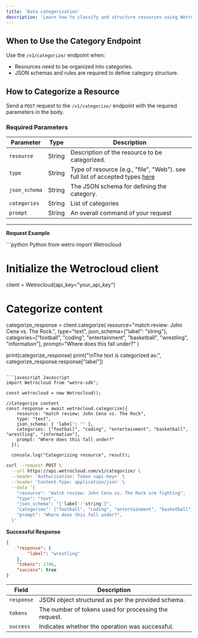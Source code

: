 ```yaml
---
title: 'Data categorization'
description: 'Learn how to classify and structure resources using WetroCloud.'
---
```

## When to Use the Category Endpoint

Use the `/v1/categorize/` endpoint when:

- Resources need to be organized into categories.
- JSON schemas and rules are required to define category structure.

## How to Categorize a Resource

Send a `POST` request to the `/v1/categorize/` endpoint with the required parameters in the body.

### Required Parameters

| Parameter          | Type   | Description                                    |
|---------------------|--------|------------------------------------------------|
| `resource`          | String | Description of the resource to be categorized. |
| `type`              | String | Type of resource (e.g., "file", "Web"). see full list of accepted types [here](/insert)    |
| `json_schema`       | String | The JSON schema for defining the category.     |
| `categories`        | String | List of categories             |
| `prompt`            | String | An overall command of your request        |

---
**Request Example**

<CodeGroup>
```python Python
from wetro import Wetrocloud

# Initialize the Wetrocloud client
client = Wetrocloud(api_key="your_api_key")

# Categorize content
categorize_response = client.categorize(
    resource="match review: John Cena vs. The Rock.",
    type="text",
    json_schema={"label": "string"},
    categories=["football", "coding", "entertainment", "basketball", "wrestling", "information"],
    prompt="Where does this fall under?"
)

print(categorize_response)
print("\nThe text is categorized as:", categorize_response.response["label"])
```

```javascript Javascript
import Wetrocloud from "wetro-sdk";

const wetrocloud = new Wetrocloud();

//Categorize content
const response = await wetrocloud.categorize({
    resource: "match review: John Cena vs. The Rock",
    type: "text",
    json_schema: { 'label': '' },
    categories: ["football", "coding", "entertainment", "basketball", "wrestling", "information"],
    prompt: "Where does this fall under?"
  });

  console.log("Categorizing resource", result);
```

```bash cURL
curl --request POST \
  --url https://api.wetrocloud.com/v1/categorize/ \
  --header 'Authorization: Token <api-key>' \
  --header 'Content-Type: application/json' \
  --data '{
    "resource": "match review: John Cena vs. The Rock are fighting",
    "type": "text",
    "json_schema": "{'label':'string'}",
    "categories": ["football", "coding", "entertainment", "basketball", "wrestling", "information"]
    "prompt": "Where does this fall under?",
  }'
```
</CodeGroup>

**Successful Response**
```json
{
    "response": {
        "label": "wrestling"
    },
    "tokens": 1746,
    "success": true
}
```

| Field     | Description                                           |
|-----------|-------------------------------------------------------|
| `response` | JSON object structured as per the provided schema.   |
| `tokens`  | The number of tokens used for processing the request. |
| `success` | Indicates whether the operation was successful.       |

